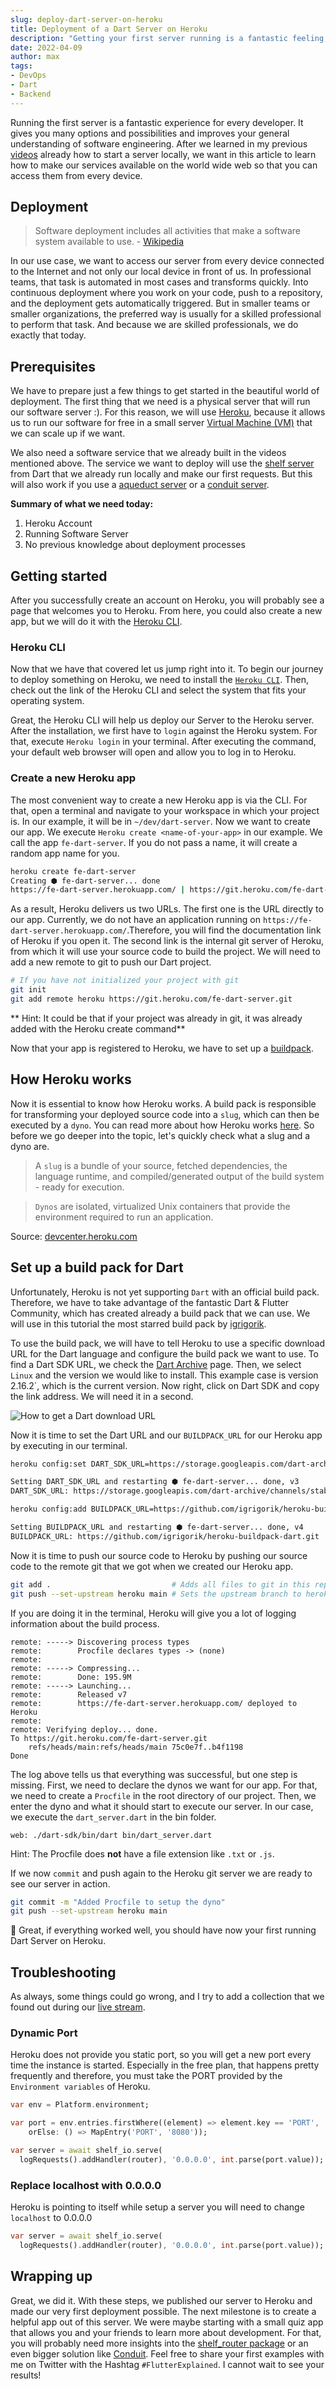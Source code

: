 ```yaml
---
slug: deploy-dart-server-on-heroku
title: Deployment of a Dart Server on Heroku
description: "Getting your first server running is a fantastic feeling, in this article I explain you how."
date: 2022-04-09
author: max
tags:
- DevOps
- Dart
- Backend
---
```


<TwitterFollowButton screenName="flutter_exp"/>

Running the first server is a fantastic experience for every developer.
It gives you many options and possibilities and improves your general understanding of
software engineering. After we learned in my previous [videos](https://www.youtube.com/watch?v=kYM-wlOhQ3I&list=PLq83k-ITj6lQuw6asmdEbuNCV6vVwqT5c)
already how to start a server locally, we want in this article to learn how to make our
services available on the world wide web so that you can access them from every device.

<YouTube videoId="kYM-wlOhQ3I"/>

## Deployment
> Software deployment includes all activities that make a software system available to use. - [Wikipedia](https://en.wikipedia.org/wiki/Software_deployment)

In our use case, we want to access our server from every device connected to the Internet
and not only our local device in front of us. In professional teams, that task is automated in most cases and transforms
quickly. Into continuous deployment where you work on your code, push to a repository, and the deployment gets
automatically triggered. But in smaller teams or smaller organizations, the preferred way is usually for a skilled
professional to perform that task. And because we are skilled professionals, we do exactly that today.

## Prerequisites
We have to prepare just a few things to get started in the beautiful world of deployment. The first thing that we need
is a physical server that will run our software server :). For this reason, we will use [Heroku](https://www.heroku.com/),
because it allows us to run our software for free in a small server [Virtual Machine (VM)](https://en.wikipedia.org/wiki/Virtual_machine)
that we can scale up if we want.

We also need a software service that we already built in the videos mentioned above. The service we want to deploy will
use the [shelf server](https://pub.dev/packages/shelf) from Dart that we already run locally and make our first requests.
But this will also work if you use a [aqueduct server](https://aqueduct.io/) or a [conduit server](https://www.theconduit.dev/).

**Summary of what we need today:**
1. Heroku Account
2. Running Software Server
3. No previous knowledge about deployment processes

## Getting started
After you successfully create an account on Heroku, you will probably see a page that welcomes you to Heroku. From here,
you could also create a new app, but we will do it with the [Heroku CLI](https://devcenter.heroku.com/articles/heroku-cli).


### Heroku CLI
Now that we have that covered let us jump right into it. To begin our journey to deploy something on Heroku, we need to
install the [`Heroku CLI`](https://devcenter.heroku.com/articles/heroku-cli). Then, check out the link of the Heroku CLI
and select the system that fits your operating system.

Great, the Heroku CLI will help us deploy our Server to the Heroku server. After the installation, we first have to
`login` against the Heroku system. For that, execute `Heroku login` in your terminal. After executing the command,
your default web browser will open and allow you to log in to Heroku.

### Create a new Heroku app
The most convenient way to create a new Heroku app is via the CLI. For that, open a terminal and navigate to your
workspace in which your project is. In our example, it will be in `~/dev/dart-server`. Now we want to create our app.
We execute `Heroku create <name-of-your-app>` in our example. We call the app `fe-dart-server`. If you do not pass a name,
it will create a random app name for you.

```bash
heroku create fe-dart-server
Creating ⬢ fe-dart-server... done
https://fe-dart-server.herokuapp.com/ | https://git.heroku.com/fe-dart-server.git
```

As a result, Heroku delivers us two URLs. The first one is the URL directly to our app. Currently, we do not have an
application running on `https://fe-dart-server.herokuapp.com/`.Therefore, you will find the documentation link of Heroku
if you open it. The second link is the internal git server of Heroku, from which it will use your source code to build the project.
We will need to add a new remote to git to push our Dart project.


```bash
# If you have not initialized your project with git
git init
git add remote heroku https://git.heroku.com/fe-dart-server.git
```
** Hint: It could be that if your project was already in git, it was already added with the Heroku create command**

Now that your app is registered to Heroku, we have to set up a [buildpack](https://devcenter.heroku.com/articles/buildpacks).


## How Heroku works
Now it is essential to know how Heroku works. A build pack is responsible for transforming your deployed source
code into a `slug`, which can then be executed by a `dyno`. You can read more about how Heroku works
[here](https://devcenter.heroku.com/articles/how-heroku-works). So before we go deeper into the topic, let's quickly
check what a slug and a dyno are.

> A `slug` is a bundle of your source, fetched dependencies, the language runtime, and compiled/generated output of the build system - ready for execution.

> `Dynos` are isolated, virtualized Unix containers that provide the environment required to run an application.


Source: [devcenter.heroku.com](devcenter.heroku.com)

## Set up a build pack for Dart
Unfortunately, Heroku is not yet supporting `Dart` with an official build pack. Therefore, we have to take advantage of
the fantastic Dart & Flutter Community, which has created already a build pack that we can use. We will use in this tutorial
the most starred build pack by [igrigorik](https://github.com/igrigorik).

To use the build pack, we will have to tell Heroku to use a specific download URL for the Dart language and configure
the build pack we want to use. To find a Dart SDK URL, we check the [Dart Archive](https://dart.dev/get-dart/archive)
page. Then, we select `Linux` and the version we would like to install. This example case is version 2.16.2`, which
is the current version. Now right, click on Dart SDK and copy the link address. We will need it in a second.


![How to get a Dart download URL](./dart-archive.png)

Now it is time to set the Dart URL and our `BUILDPACK_URL` for our Heroku app by executing in our terminal.

```bash
heroku config:set DART_SDK_URL=https://storage.googleapis.com/dart-archive/channels/stable/release/2.16.2/sdk/dartsdk-linux-x64-release.zip

Setting DART_SDK_URL and restarting ⬢ fe-dart-server... done, v3
DART_SDK_URL: https://storage.googleapis.com/dart-archive/channels/stable/release/2.16.2/sdk/dartsdk-linux-x64-release.zip

heroku config:add BUILDPACK_URL=https://github.com/igrigorik/heroku-buildpack-dart.git

Setting BUILDPACK_URL and restarting ⬢ fe-dart-server... done, v4
BUILDPACK_URL: https://github.com/igrigorik/heroku-buildpack-dart.git
```

Now it is time to push our source code to Heroku by pushing our source code to the remote git that we got when we created our Heroku app.


```bash
git add .                           # Adds all files to git in this repository
git push --set-upstream heroku main # Sets the upstream branch to heroku main and pushes all files
```

If you are doing it in the terminal, Heroku will give you a lot of logging information about the build process.

```
remote: -----> Discovering process types
remote:        Procfile declares types -> (none)
remote:
remote: -----> Compressing...
remote:        Done: 195.9M
remote: -----> Launching...
remote:        Released v7
remote:        https://fe-dart-server.herokuapp.com/ deployed to Heroku
remote:
remote: Verifying deploy... done.
To https://git.heroku.com/fe-dart-server.git
 	refs/heads/main:refs/heads/main	75c0e7f..b4f1198
Done
```

The log above tells us that everything was successful, but one step is missing.
First, we need to declare the dynos we want for our app. For that, we need to create a `Procfile` in the root directory
of our project. Then, we enter the dyno and what it should start to execute our server. In our case, we execute the
`dart_server.dart` in the bin folder.

```:title=Procfile
web: ./dart-sdk/bin/dart bin/dart_server.dart
```

Hint: The Procfile does **not** have a file extension like `.txt` or `.js`.

If we now `commit` and push again to the Heroku git server we are ready to see our server in action.

```bash
git commit -m "Added Procfile to setup the dyno"
git push --set-upstream heroku main
```

🎉 Great, if everything worked well, you should have now your first running Dart Server on Heroku.

## Troubleshooting
As always, some things could go wrong, and I try to add a collection that we found out during our
[live stream](https://youtu.be/3zKC4RvJOII).

### Dynamic Port
Heroku does not provide you static port, so you will get a new port every time the instance is started.
Especially in the free plan, that happens pretty frequently and therefore, you must take the PORT provided by the
`Environment variables` of Heroku.

```dart
var env = Platform.environment;

var port = env.entries.firstWhere((element) => element.key == 'PORT',
    orElse: () => MapEntry('PORT', '8080'));

var server = await shelf_io.serve(
  logRequests().addHandler(router), '0.0.0.0', int.parse(port.value));
```

### Replace localhost with 0.0.0.0
Heroku is pointing to itself while setup a server you will need to change `localhost` to 0.0.0.0

```dart
var server = await shelf_io.serve(
  logRequests().addHandler(router), '0.0.0.0', int.parse(port.value));
```

## Wrapping up
Great, we did it. With these steps, we published our server to Heroku and made our very first deployment possible.
The next milestone is to create a helpful app out of this server. We were maybe starting with a small quiz app that
allows you and your friends to learn more about development. For that, you will probably need more insights into the
[shelf_router package](https://pub.dev/packages/shelf_router) or an even bigger solution like [Conduit](https://conduit.dev).
Feel free to share your first examples with me on Twitter with the Hashtag `#FlutterExplained`. I cannot wait to see your results!

<TwitterHashtagButton tag="FlutterExplained"/>
